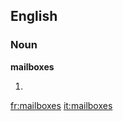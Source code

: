 ==English==
===Noun===
'''mailboxes'''
# {{plural of|[[mailbox]]}}

[[fr:mailboxes]]
[[it:mailboxes]]